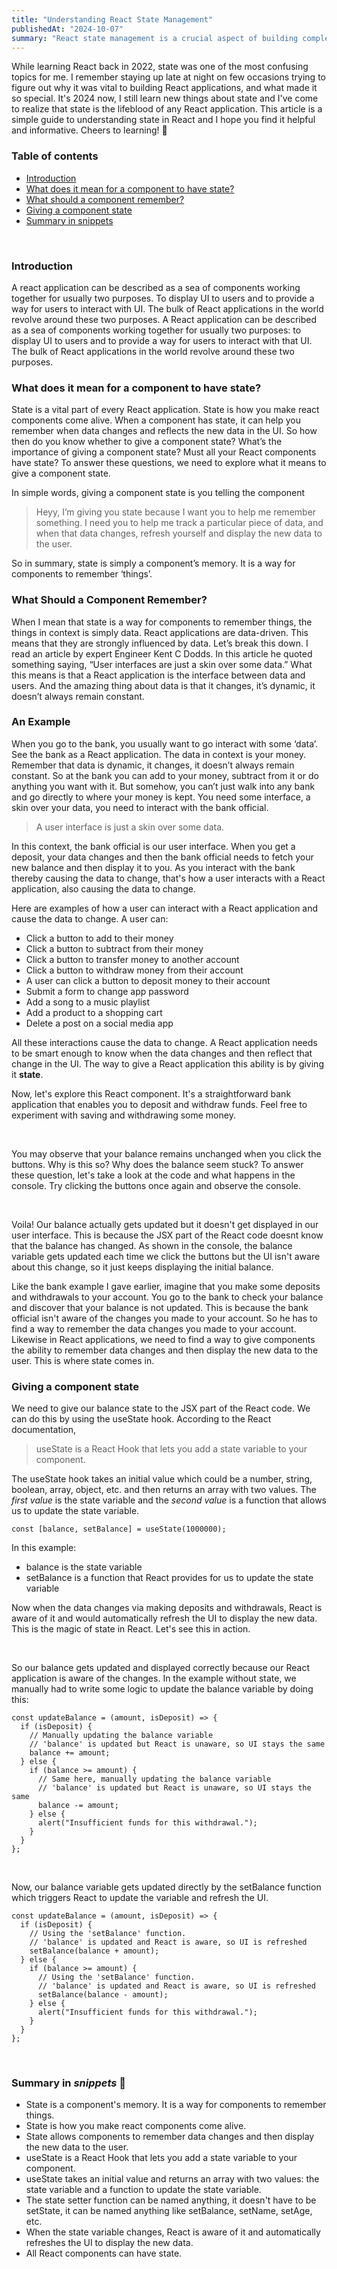 ```yaml
---
title: "Understanding React State Management"
publishedAt: "2024-10-07"
summary: "React state management is a crucial aspect of building complex applications. It allows developers to manage and share data across components efficiently."
---
```



While learning React back in 2022, state was one of the most confusing topics for me. I remember staying up late at night on few occasions trying to figure out why it was vital to building React applications, and what made it so special. It's 2024 now, I still learn new things about state and I've come to realize that state is the lifeblood of any React application. This article is a simple guide to understanding state in React and I hope you find it helpful and informative. Cheers to learning! 🎉

### Table of contents

- [Introduction](#introduction)
- [What does it mean for a component to have state?](#what-does-it-mean-for-a-component-to-have-state)
- [What should a component remember?](#what-should-a-component-remember)
- [Giving a component state](#giving-a-component-state)
- [Summary in snippets](#summary-in-snippets)

<br />

### Introduction

A react application can be described as a sea of components working together for usually two purposes. To display UI to users and to provide a way for users to interact with UI.
The bulk of React applications in the world revolve around these two purposes.
A React application can be described as a sea of components working together for usually two purposes: to display UI to users and to provide a way for users to interact with that UI. The bulk of React applications in the world revolve around these two purposes.

### What does it mean for a component to have state?

State is a vital part of every React application. State is how you make react components come alive. When a component has state, it can help you remember when data changes and reflects the new data in the UI.
So how then do you know whether to give a component state? What’s the importance of giving a component state? Must all your React components have state?
To answer these questions, we need to explore what it means to give a component state.

In simple words, giving a component state is you telling the component

> Heyy, I’m giving you state because I want you to help me remember something. I need you to help me track a particular piece of data, and when that data changes, refresh yourself and display the new data to the user.

So in summary, state is simply a component’s memory. It is a way for components to remember ‘things’.

### What Should a Component Remember?

When I mean that state is a way for components to remember things, the things in context is simply data.
React applications are data-driven. This means that they are strongly influenced by data.
Let’s break this down. I read an article by expert Engineer Kent C Dodds. In this article he quoted something saying, “User interfaces are just a skin over some data.” What this means is that a React application is the interface between data and users.
And the amazing thing about data is that it changes, it’s dynamic, it doesn’t always remain constant.

### An Example

When you go to the bank, you usually want to go interact with some ‘data’. See the bank as a React application. The data in context is your money. Remember that data is dynamic, it changes, it doesn’t always remain constant. So at the bank you can add to your money, subtract from it or do anything you want with it.
But somehow, you can’t just walk into any bank and go directly to where your money is kept. You need some interface, a skin over your data, you need to interact with the bank official.

> A user interface is just a skin over some data.

In this context, the bank official is our user interface. When you get a deposit, your data changes and then the bank official needs to fetch your new balance and then display it to you. As you interact with the bank thereby causing the data to change, that's how a user interacts with a React application, also causing the data to change.

Here are examples of how a user can interact with a React application and cause the data to change. A user can:

- Click a button to add to their money
- Click a button to subtract from their money
- Click a button to transfer money to another account
- Click a button to withdraw money from their account
- A user can click a button to deposit money to their account
- Submit a form to change app password
- Add a song to a music playlist
- Add a product to a shopping cart
- Delete a post on a social media app

All these interactions cause the data to change. A React application needs to be smart enough to know when the data changes and then reflect that change in the UI. The way to give a React application this ability is by giving it **state**.

Now, let's explore this React component. It's a straightforward bank application that enables you to deposit and withdraw funds. Feel free to experiment with saving and withdrawing some money.

<BankApp />

<br />

You may observe that your balance remains unchanged when you click the buttons. Why is this so? Why does the balance seem stuck? To answer these question, let's take a look at the code and what happens in the console. Try clicking the buttons once again and observe the console.

<br />

<Editable />

Voila! Our balance actually gets updated but it doesn't get displayed in our user interface. This is because the JSX part of the React code doesnt know that the balance has changed. As shown in the console, the balance variable gets updated each time we click the buttons but the UI isn't aware about this change, so it just keeps displaying the initial balance.

Like the bank example I gave earlier, imagine that you make some deposits and withdrawals to your account. You go to the bank to check your balance and discover that your balance is not updated. This is because the bank official isn't aware of the changes you made to your account. So he has to find a way to remember the data changes you made to your account. Likewise in React applications, we need to find a way to give components the ability to remember data changes and then display the new data to the user. This is where state comes in.

### Giving a component state

We need to give our balance state to the JSX part of the React code. We can do this by using the useState hook. According to the React documentation,

> useState is a React Hook that lets you add a state variable to your component.

The useState hook takes an initial value which could be a number, string, boolean, array, object, etc. and then returns an array with two values. The _first value_ is the state variable and the _second value_ is a function that allows us to update the state variable.

```tsx
const [balance, setBalance] = useState(1000000);
```

In this example:

- <span className="inline-code">balance</span> is the state variable
- <span className="inline-code">setBalance</span> is a function that React
  provides for us to update the state variable

Now when the data changes via making deposits and withdrawals, React is aware of it and would automatically refresh the UI to display the new data. This is the magic of state in React. Let's see this in action.

<ExampleWithState />

<br />

So our balance gets updated and displayed correctly because our React application is aware of the changes. In the example without state, we manually had to write some logic to update the balance variable by doing this:

```tsx
const updateBalance = (amount, isDeposit) => {
  if (isDeposit) {
    // Manually updating the balance variable
    // 'balance' is updated but React is unaware, so UI stays the same
    balance += amount;
  } else {
    if (balance >= amount) {
      // Same here, manually updating the balance variable
      // 'balance' is updated but React is unaware, so UI stays the same
      balance -= amount;
    } else {
      alert("Insufficient funds for this withdrawal.");
    }
  }
};
```

<br />

Now, our balance variable gets updated directly by the setBalance function which triggers React to update the variable and refresh the UI.

```tsx
const updateBalance = (amount, isDeposit) => {
  if (isDeposit) {
    // Using the 'setBalance' function.
    // 'balance' is updated and React is aware, so UI is refreshed
    setBalance(balance + amount);
  } else {
    if (balance >= amount) {
      // Using the 'setBalance' function.
      // 'balance' is updated and React is aware, so UI is refreshed
      setBalance(balance - amount);
    } else {
      alert("Insufficient funds for this withdrawal.");
    }
  }
};
```

<br />

### Summary in _snippets_ 🚀

- State is a component's memory. It is a way for components to remember things.
- State is how you make react components come alive.
- State allows components to remember data changes and then display the new data to the user.
- <span className="inline-code">useState</span> is a React Hook that lets you
  add a state variable to your component.
- <span className="inline-code">useState</span> takes an initial value and
  returns an array with two values: the state variable and a function to update
  the state variable.
- The state setter function can be named anything, it doesn't have to be setState, it can be named anything like <span className="inline-code">setBalance</span>, <span className="inline-code">setName</span>, <span className="inline-code">setAge</span>, etc.
- When the state variable changes, React is aware of it and automatically refreshes the UI to display the new data.
- All React components can have state.
